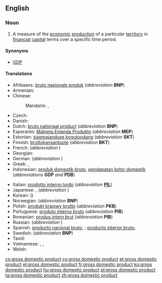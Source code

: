 ==English==
{{wikipedia}}

===Noun===
{{en-noun|sg=[[gross]] [[domestic]] [[product]]|-|s}}

# {{economics}} A measure of the [[economic]] [[production]] of a particular [[territory]] in [[financial]] [[capital]] terms over a specific time period.

====Synonyms====
* [[GDP]]

====Translations====
{{trans-top|economic production of a particular territory}}
* Afrikaans: [[bruto nasionale produk]] (''abbreviation'' '''BNP''')
* Armenian: {{t|hy|համախառն ներքին արդյունք|tr=hamaxaṙn nerkʿin ardyunkʿ|sc=Armn}}
* Chinese:
*: Mandarin: {{t|zh|國內生產總值|sc=Hani}}, {{t|zh|国内生产总值|tr=guónèi shēngchǎn zǒngzhí|sc=Hani}}
* Czech: {{t|cs|hrubý domácí produkt|m}}
* Danish: {{t|da|BNI per indbygger}}
* Dutch: [[bruto nationaal product]] (''abbreviation'' '''BNP''')
* Esperanto: [[Malneta Enlanda Produkto]] (''abbreviation'' '''MEP''')
* Estonian: [[sisemajanduse kogutoodang]] (''abbreviation'' '''SKT''')
* Finnish: [[bruttokansantuote]] (''abbreviation'' '''BKT''')
* French: {{t|fr|produit intérieur brut|m}} (''abbreviation'' {{t|fr|PIB|m}})
* Georgian: {{t|ka|მთლიანი შიდა პროდუქტი|tr=mt'liani šida produk'ti|sc=Geor|xs=Georgian}}
* German: {{t|de|Bruttoinlandsprodukt|n}} (''abbreviation'' {{t|de|BIP|n}})
* Greek: {{t|el|ακαθάριστο εγχώριο προϊόν|n|tr=akatháristo enchório proïón|sc=Grek}}, {{t|el|ΑΕΠ|tr=AEP|sc=Grek}}
* Indonesian: [[produk domestik bruto]], [[pendapatan kotor domestik]] (''abbreviations'' '''GDP''' ''and'' '''PDB''')
{{trans-mid}}
* Italian: [[prodotto interno lordo]]  {{m}} (''abbreviation'' '''[[PIL]]''')
* Japanese: {{t|ja|ジーディーピー|tr=jīdīpī|sc=Jpan}}, {{t|ja|国内総生産|tr=(こくないそうせいさん, kokunai-sōseisan|sc=Jpan}} (''abbreviation'' {{t|ja|ＧＤＰ|sc=Jpan}})
* Korean: {{t|ko|국내 총생산|tr=guk-nae chong-saeng-san|sc=Kore}} ({{t|ko|國內總生産|sc=Kore}})
* Norwegian: {{t|no|brutto nasjonalprodukt}} (''abbreviation'' '''BNP''')
* Polish: [[produkt krajowy brutto]] (''abbreviation'' '''PKB''')
* Portuguese: [[produto interno bruto]] (''abbreviation'' '''PIB''')
* Romanian: [[produs intern brut]] (''abbreviation'' '''PIB''')
* Russian: {{t|ru|валовой внутренний продукт|m|tr=valovój vnútrennij prodúkt|sc=Cyrl}} (''abbreviation'' {{t|ru|ВВП|m|tr=ve-ve-pé|sc=Cyrl}})
* Spanish: [[producto nacional bruto]], {{qualifier|abbreviation}} {{t|es|PNB}}; [[producto interior bruto]], {{qualifier|abbreviation}} {{t|es|PIB}}
* Swedish: {{t|sv|bruttonationalprodukt}} (''abbreviation'' '''BNP''')
* Tamil: {{t|ta|மொத்த உள்நாட்டு உற்பத்தி|xs=Tamil}}
* Vietnamese: {{t|vi|tổng sản phẩm nội địa}}, {{t|vi|tổng sản phẩm quốc nội}}, {{t|vi|GDP}}
* Welsh: {{t|cy|cynnyrch mewnwladol crynswth|m}}
{{trans-bottom}}

[[cs:gross domestic product]]
[[cy:gross domestic product]]
[[et:gross domestic product]]
[[el:gross domestic product]]
[[fr:gross domestic product]]
[[ko:gross domestic product]]
[[hu:gross domestic product]]
[[pl:gross domestic product]]
[[ta:gross domestic product]]
[[zh:gross domestic product]]